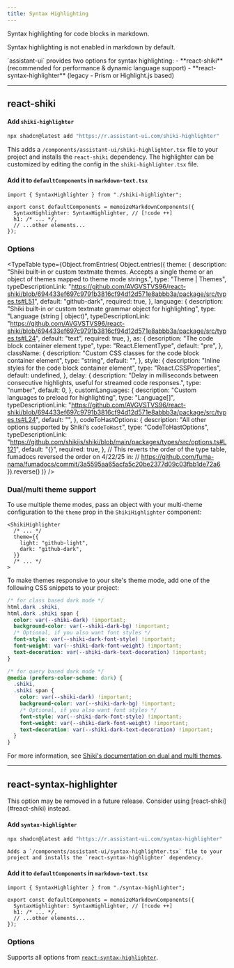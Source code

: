 ```yaml
---
title: Syntax Highlighting
---
```



Syntax highlighting for code blocks in markdown.

<Callout type="warn">Syntax highlighting is not enabled in markdown by default.</Callout>

<Callout type="info">
  `assistant-ui` provides two options for syntax highlighting: 
  - **react-shiki** (recommended for performance & dynamic language support)
  - **react-syntax-highlighter** (legacy - Prism or Highlight.js based)
</Callout>

---

## react-shiki

<Steps>
  <Step>

#### Add `shiki-highlighter`

```bash
npx shadcn@latest add "https://r.assistant-ui.com/shiki-highlighter"
```

This adds a `/components/assistant-ui/shiki-highlighter.tsx` file to your project and
installs the `react-shiki` dependency. The highlighter can be customized by editing
the config in the `shiki-highlighter.tsx` file.

  </Step>
  <Step>

#### Add it to `defaultComponents` in `markdown-text.tsx`

```tsx title="/components/assistant-ui/markdown-text.tsx"
import { SyntaxHighlighter } from "./shiki-highlighter";

export const defaultComponents = memoizeMarkdownComponents({
  SyntaxHighlighter: SyntaxHighlighter, // [!code ++]
  h1: /* ... */,
  // ...other elements...
});
```

  </Step>
</Steps>

### Options

<TypeTable
  type={Object.fromEntries(
    Object.entries({
      theme: {
        description:
          "Shiki built-in or custom textmate themes. Accepts a single theme or an object of themes mapped to theme mode strings.",
        type: "Theme | Themes",
        typeDescriptionLink:
          "https://github.com/AVGVSTVS96/react-shiki/blob/694433ef697c9791b3816cf94d12d571e8abbb3a/package/src/types.ts#L51",
        default: "github-dark",
        required: true,
      },
      language: {
        description:
          "Shiki built-in or custom textmate grammar object for highlighting",
        type: "Language (string | object)",
        typeDescriptionLink:
          "https://github.com/AVGVSTVS96/react-shiki/blob/694433ef697c9791b3816cf94d12d571e8abbb3a/package/src/types.ts#L24",
        default: "text",
        required: true,
      },
      as: {
        description: "The code block container element type",
        type: "React.ElementType",
        default: "pre",
      },
      className: {
        description: "Custom CSS classes for the code block container element",
        type: "string",
        default: "",
      },
      style: {
        description: "Inline styles for the code block container element",
        type: "React.CSSProperties",
        default: undefined,
      },
      delay: {
        description:
          "Delay in milliseconds between consecutive highlights, useful for streamed code responses.",
        type: "number",
        default: 0,
      },
      customLanguages: {
        description: "Custom languages to preload for highlighting",
        type: "Language[]",
        typeDescriptionLink:
          "https://github.com/AVGVSTVS96/react-shiki/blob/694433ef697c9791b3816cf94d12d571e8abbb3a/package/src/types.ts#L24",
        default: "",
      },
      codeToHastOptions: {
        description: "All other options supported by Shiki's `codeToHast`",
        type: "CodeToHastOptions",
        typeDescriptionLink:
          "https://github.com/shikijs/shiki/blob/main/packages/types/src/options.ts#L121",
        default: "{}",
        required: true,
      },
    // This reverts the order of the type table, fumadocs reversed the order on 4/22/25 in:
    // https://github.com/fuma-nama/fumadocs/commit/3a5595aa65acfa5c20be2377d09c03fbb1de72a6
    }).reverse()
  )}
/>

### Dual/multi theme support

To use multiple theme modes, pass an object with your multi-theme configuration to the `theme` prop in the `ShikiHighlighter` component:

```tsx title="/components/assistant-ui/shiki-highlighter.tsx"
<ShikiHighlighter
  /* ... */
  theme={{
    light: "github-light",
    dark: "github-dark",
  }}
  /* ... */
>
```

To make themes responsive to your site's theme mode, add one of the following CSS snippets to your project:

```css title="shiki.css"
/* for class based dark mode */
html.dark .shiki,
html.dark .shiki span {
  color: var(--shiki-dark) !important;
  background-color: var(--shiki-dark-bg) !important;
  /* Optional, if you also want font styles */
  font-style: var(--shiki-dark-font-style) !important;
  font-weight: var(--shiki-dark-font-weight) !important;
  text-decoration: var(--shiki-dark-text-decoration) !important;
}

/* for query based dark mode */
@media (prefers-color-scheme: dark) {
  .shiki,
  .shiki span {
    color: var(--shiki-dark) !important;
    background-color: var(--shiki-dark-bg) !important;
    /* Optional, if you also want font styles */
    font-style: var(--shiki-dark-font-style) !important;
    font-weight: var(--shiki-dark-font-weight) !important;
    text-decoration: var(--shiki-dark-text-decoration) !important;
  }
}
```

For more information, see [Shiki's documentation on dual and multi themes](https://shiki.style/guide/dual-themes).

---

## react-syntax-highlighter

<Callout type="warn">
  This option may be removed in a future release. Consider using
  [react-shiki](#react-shiki) instead.
</Callout>

<Steps>
  <Step>

#### Add `syntax-highlighter`

```bash
npx shadcn@latest add "https://r.assistant-ui.com/syntax-highlighter"
```

    Adds a `/components/assistant-ui/syntax-highlighter.tsx` file to your project and installs the `react-syntax-highlighter` dependency.

  </Step>
  <Step>

#### Add it to `defaultComponents` in `markdown-text.tsx`

```tsx title="/components/assistant-ui/markdown-text.tsx"
import { SyntaxHighlighter } from "./syntax-highlighter";

export const defaultComponents = memoizeMarkdownComponents({
  SyntaxHighlighter: SyntaxHighlighter, // [!code ++]
  h1: /* ... */,
  // ...other elements...
});
```

  </Step>
</Steps>

### Options

Supports all options from [`react-syntax-highlighter`](https://github.com/react-syntax-highlighter/react-syntax-highlighter#props).
